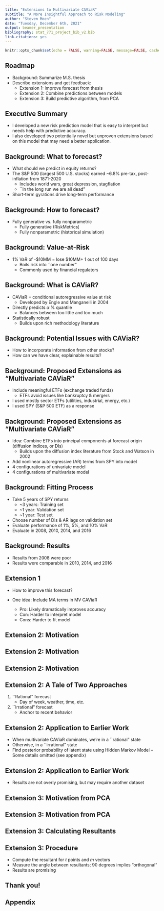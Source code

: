 ```yaml
---
title: "Extensions to Multivariate CAViaR"
subtitle: "A More Insightful Approach to Risk Modeling"
author: "Steven Moen"
date: "Tuesday, December 6th, 2021"
output: beamer_presentation
bibliography: stat_771_project_bib_v2.bib
link-citations: yes
---
```


```r
knitr::opts_chunk$set(echo = FALSE, warning=FALSE, message=FALSE, cache = TRUE)
```


## Roadmap

* Background: Summarize M.S. thesis
* Describe extensions and get feedback:
    + Extension 1: Improve forecast from thesis
    + Extension 2: Combine predictions between models
    + Extension 3: Build predictive algorithm, from PCA
    
## Executive Summary

* I developed a new risk prediction model that is easy to interpret but needs help with predictive accuracy.
* I also developed two potentially novel but unproven extensions based on this model that may need a better application.

## Background: What to forecast?

* What should we predict in equity returns?
* The S&P 500 (largest 500 U.S. stocks) earned ~6.8% pre-tax, post-inflation from 1871-2020
    + Includes world wars, great depression, stagflation
    + ``In the long run we are all dead"
* Short-term gyrations drive long-term performance 

## Background: How to forecast?

* Fully generative vs. fully nonparametric
    + Fully generative (RiskMetrics)
    + Fully nonparametric (historical simulation)

<center>

\includegraphics[width=300pt]{modeling_tradeoffs.png}

</center>

## Background: Value-at-Risk

- 1% VaR of -\$10MM = lose \$10MM+ 1 out of 100 days
    + Boils risk into ``one number"
    + Commonly used by financial regulators

## Background: What is CAViaR?

- CAViaR = conditional autoregressive value at risk
    + Developed by Engle and Manganelli in 2004
- Directly predicts $\alpha$ % quantile
    + Balances between too little and too much
- Statistically robust
    + Builds upon rich methodology literature

## Background: Potential Issues with CAViaR?

- How to incorporate information from other stocks?
- How can we have clear, explainable results?

## Background: Proposed Extensions as "Multivariate CAViaR"

- Include meaningful ETFs (exchange traded funds)
    + ETFs avoid issues like bankruptcy & mergers
- I used mostly sector ETFs (utilities, industrial, energy, etc.)
- I used SPY (S&P 500 ETF) as a response

## Background: Proposed Extensions as "Multivariate CAViaR"

- Idea: Combine ETFs into principal components at forecast origin (diffusion indices, or DIs)
    + Builds upon the diffusion index literature from Stock and Watson in 2002
- Add nonlinear autoregressive (AR) terms from SPY into model
- 4 configurations of univariate model 
- 4 configurations of multivariate model 

## Background: Fitting Process

- Take 5 years of SPY returns
    + ~3 years: Training set
    + ~1 year: Validation set
    + ~1 year: Test set
- Choose number of DIs & AR lags on validation set
- Evaluate performance of 1%, 5%, and 10% VaR
- Evaluate in 2008, 2010, 2014, and 2016

## Background: Results

- Results from 2008 were poor
- Results were comparable in 2010, 2014, and 2016

## Extension 1

- How to improve this forecast?

- One idea: Include MA terms in MV CAViaR
    + Pro: Likely dramatically improves accuracy
    + Con: Harder to interpret model
    + Cons: Harder to fit model

## Extension 2: Motivation


<center>

\includegraphics[width=300pt, height = 200pt]{street_map.png}

</center>

## Extension 2: Motivation


<center>

\includegraphics[width=300pt]{light_traffic.jpg}

</center>

## Extension 2: Motivation

<center>

\includegraphics[width=300pt]{heavy_traffic.jpg}

</center>

## Extension 2: A Tale of Two Approaches

1. ``Rational" forecast
    + Day of week, weather, time, etc.
2. ``Irrational" forecast
    + Anchor to recent behavior

## Extension 2: Application to Earlier Work

- When multivariate CAViaR dominates, we're in a ``rational" state
- Otherwise, in a ``irrational" state
- Find posterior probability of latent state using Hidden Markov Model
-- Some details omitted (see appendix)

## Extension 2: Application to Earlier Work

- Results are not overly promising, but may require another dataset

## Extension 3: Motivation from PCA


<center>

\includegraphics[width=300pt, height = 200pt]{pca_1.png}

</center>

## Extension 3: Motivation from PCA


<center>

\includegraphics[width=300pt]{pca_2.png}

</center>

## Extension 3: Calculating Resultants


<center>

\includegraphics[width=300pt]{resultant_2.jpeg}

</center>

## Extension 3: Procedure

- Compute the resultant for $t$ points and $m$ vectors
- Measure the angle between resultants; 90 degrees implies "orthogonal"
- Results are promising

## Thank you!

## Appendix




